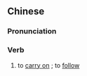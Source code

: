 {{also|沿袭}}
==Chinese==
{{zh-forms|s=沿袭}}

===Pronunciation===
{{zh-pron
|m=yánxí
|c=jyun4 zaap6
|mn=qz,tw,xm:iân-si̍p/zz:iân-si̍t
|cat=v
}}

===Verb===
{{zh-verb}}

# to [[carry on]] {{gloss|a custom, tradition, etc}}; to [[follow]]